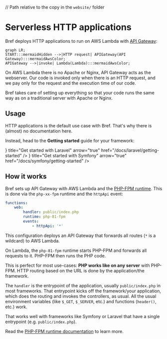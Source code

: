 // Path relative to the copy in the `website/` folder

# Serverless HTTP applications

Bref deploys HTTP applications to run on AWS Lambda with [API Gateway](https://aws.amazon.com/api-gateway/):

```mermaid
graph LR;
START:::mermaidHidden -->|HTTP request| APIGateway(API Gateway):::mermaidAwsColor;
APIGateway -->|invoke| Lambda(Lambda):::mermaidAwsColor;
```

On AWS Lambda there is no Apache or Nginx, API Gateway acts as the webserver. Our code is invoked only when there is an HTTP request, and we pay only for the request and the execution time of our code.

Bref takes care of setting up everything so that your code runs the same way as on a traditional server with Apache or Nginx.

## Usage

HTTP applications is the default use case with Bref. That's why there is (almost) no documentation here.

Instead, head to the **Getting started** guide for your framework:

<Cards num={2}>
    <Card icon={<LaravelIcon />} title="Get started with Laravel" arrow="true" href="/docs/laravel/getting-started" />
    <Card icon={<SymfonyIcon />} title="Get started with Symfony" arrow="true" href="/docs/symfony/getting-started" />
    <Card title="Get started with any PHP framework" arrow="true" href="/docs/default/getting-started" />
</Cards>

## How it works

Bref sets up API Gateway with AWS Lambda and the [PHP-FPM runtime](../runtimes/fpm-runtime.mdx). This is done via the `php-xx-fpm` runtime and the `httpApi` event:

```yml filename="serverless.yml"
functions:
    web:
        handler: public/index.php
        runtime: php-81-fpm
        events:
            - httpApi: '*'
```

This configuration deploys an API Gateway that forwards all routes (`*` is a wildcard) to AWS Lambda.

On Lambda, the `php-81-fpm` runtime starts PHP-FPM and forwards all requests to it. PHP-FPM then runs the PHP code.

This is perfect for most use-cases: **PHP works like on any server** with PHP-FPM. HTTP routing based on the URL is done by the application/the framework.

The `handler` is the entrypoint of the application, usually `public/index.php` in most frameworks. That entrypoint kicks off the framework/your application, which does the routing and invokes the controllers, as usual. All the usual environment variables (like `$_GET`, `$_SERVER`, etc.) and functions (`header()`, etc.) work.

That works well with frameworks like Symfony or Laravel that have a single entrypoint (e.g. `public/index.php`).

Read the [PHP-FPM runtime documentation](../runtimes/fpm-runtime.mdx) to learn more.
